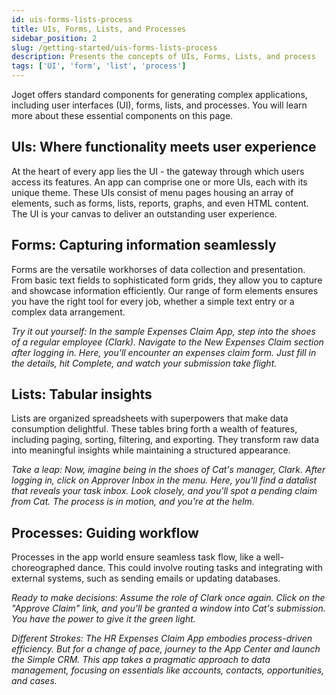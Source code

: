 ```yaml
---
id: uis-forms-lists-process
title: UIs, Forms, Lists, and Processes
sidebar_position: 2
slug: /getting-started/uis-forms-lists-process
description: Presents the concepts of UIs, Forms, Lists, and process
tags: ['UI', 'form', 'list', 'process']
---
```


Joget offers standard components for generating complex applications, including user interfaces (UI), forms, lists, and processes. You will learn more about these essential components on this page.

## UIs: Where functionality meets user experience

At the heart of every app lies the UI - the gateway through which users access its features. An app can comprise one or more UIs, each with its unique theme. These UIs consist of menu pages housing an array of elements, such as forms, lists, reports, graphs, and even HTML content. The UI is your canvas to deliver an outstanding user experience.

## Forms: Capturing information seamlessly

Forms are the versatile workhorses of data collection and presentation. From basic text fields to sophisticated form grids, they allow you to capture and showcase information efficiently. Our range of form elements ensures you have the right tool for every job, whether a simple text entry or a complex data arrangement.

_Try it out yourself: In the sample Expenses Claim App, step into the shoes of a regular employee (Clark). Navigate to the New Expenses Claim section after logging in. Here, you'll encounter an expenses claim form. Just fill in the details, hit Complete, and watch your submission take flight._

## Lists: Tabular insights

Lists are organized spreadsheets with superpowers that make data consumption delightful. These tables bring forth a wealth of features, including paging, sorting, filtering, and exporting. They transform raw data into meaningful insights while maintaining a structured appearance.

_Take a leap: Now, imagine being in the shoes of Cat's manager, Clark. After logging in, click on Approver Inbox in the menu. Here, you'll find a datalist that reveals your task inbox. Look closely, and you'll spot a pending claim from Cat. The process is in motion, and you're at the helm._

## Processes: Guiding workflow

Processes in the app world ensure seamless task flow, like a well-choreographed dance. This could involve routing tasks and integrating with external systems, such as sending emails or updating databases.

_Ready to make decisions: Assume the role of Clark once again. Click on the "Approve Claim" link, and you'll be granted a window into Cat's submission. You have the power to give it the green light._

_Different Strokes: The HR Expenses Claim App embodies process-driven efficiency. But for a change of pace, journey to the App Center and launch the Simple CRM. This app takes a pragmatic approach to data management, focusing on essentials like accounts, contacts, opportunities, and cases._
